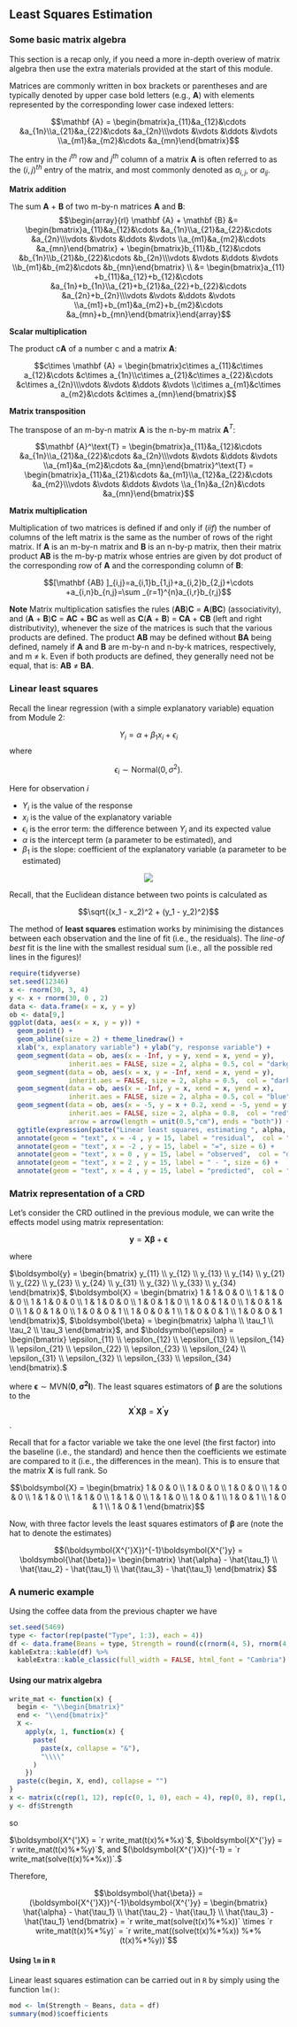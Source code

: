 ## Least Squares Estimation


### Some basic matrix algebra

This section is a recap only, if you need a more in-depth overiew of matrix algebra then use the extra materials provided at the start of this module.


Matrices are commonly written in box brackets or parentheses and are typically denoted by upper case bold letters (e.g., **A**) with elements represented by the corresponding lower case indexed letters:

$$\mathbf {A} = \begin{bmatrix}a_{11}&a_{12}&\cdots &a_{1n}\\a_{21}&a_{22}&\cdots &a_{2n}\\\vdots &\vdots &\ddots &\vdots \\a_{m1}&a_{m2}&\cdots &a_{mn}\end{bmatrix}$$

The entry in the $i^{th}$ row and $j^{th}$ column of a matrix **A** is often referred to as the $(i,j)^{th}$ entry of the matrix, and most commonly denoted as $a_{i,j}$, or $a_{ij}$. 

**Matrix addition**	

The sum **A** + **B** of two m-by-n matrices **A** and **B**:
 $$\begin{array}{rl}
 \mathbf {A} + \mathbf {B} &= \begin{bmatrix}a_{11}&a_{12}&\cdots &a_{1n}\\a_{21}&a_{22}&\cdots &a_{2n}\\\vdots &\vdots &\ddots &\vdots \\a_{m1}&a_{m2}&\cdots &a_{mn}\end{bmatrix} +  \begin{bmatrix}b_{11}&b_{12}&\cdots &b_{1n}\\b_{21}&b_{22}&\cdots &b_{2n}\\\vdots &\vdots &\ddots &\vdots \\b_{m1}&b_{m2}&\cdots &b_{mn}\end{bmatrix} \\
 &=  \begin{bmatrix}a_{11} +b_{11}&a_{12}+b_{12}&\cdots &a_{1n}+b_{1n}\\a_{21}+b_{21}&a_{22}+b_{22}&\cdots &a_{2n}+b_{2n}\\\vdots &\vdots &\ddots &\vdots \\a_{m1}+b_{m1}&a_{m2}+b_{m2}&\cdots &a_{mn}+b_{mn}\end{bmatrix}\end{array}$$

**Scalar multiplication**

The product c**A** of a number c and a matrix **A**:

$$c\times \mathbf {A} = \begin{bmatrix}c\times a_{11}&c\times a_{12}&\cdots &c\times a_{1n}\\c\times a_{21}&c\times a_{22}&\cdots &c\times a_{2n}\\\vdots &\vdots &\ddots &\vdots \\c\times a_{m1}&c\times a_{m2}&\cdots &c\times a_{mn}\end{bmatrix}$$

**Matrix transposition**

The transpose of an m-by-n matrix **A** is the n-by-m matrix **A**$^T$:

$$\mathbf {A}^\text{T} = \begin{bmatrix}a_{11}&a_{12}&\cdots &a_{1n}\\a_{21}&a_{22}&\cdots &a_{2n}\\\vdots &\vdots &\ddots &\vdots \\a_{m1}&a_{m2}&\cdots &a_{mn}\end{bmatrix}^\text{T} = \begin{bmatrix}a_{11}&a_{21}&\cdots &a_{m1}\\a_{12}&a_{22}&\cdots &a_{m2}\\\vdots &\vdots &\ddots &\vdots \\a_{1n}&a_{2n}&\cdots &a_{mn}\end{bmatrix}$$

**Matrix multiplication**

Multiplication of two matrices is defined if and only if ($iif$) the number of columns of the left matrix is the same as the number of rows of the right matrix. If **A** is an m-by-n matrix and **B** is an n-by-p matrix, then their matrix product **AB** is the m-by-p matrix whose entries are given by dot product of the corresponding row of **A** and the corresponding column of **B**:

$$[\mathbf {AB} ]_{i,j}=a_{i,1}b_{1,j}+a_{i,2}b_{2,j}+\cdots +a_{i,n}b_{n,j}=\sum _{r=1}^{n}a_{i,r}b_{r,j}$$

**Note** Matrix multiplication satisfies the rules (**AB**)**C** = **A**(**BC**) (associativity), and (**A** + **B**)**C** = **AC** + **BC** as well as **C**(**A** + **B**) = **CA** + **CB** (left and right distributivity), whenever the size of the matrices is such that the various products are defined. The product **AB** may be defined without **BA** being defined, namely if **A** and **B** are m-by-n and n-by-k matrices, respectively, and m $\neq$ k. Even if both products are defined, they generally need not be equal, that is: **AB** $\neq$ **BA**.

### Linear least squares 

Recall the linear regression (with a simple explanatory variable) equation from Module 2:

$$Y_i = \alpha + \beta_1x_i + \epsilon_i$$
where

$$\epsilon_i \sim \text{Normal}(0,\sigma^2).$$

Here for observation $i$

  + $Y_i$ is the value of the response 
  + $x_i$ is the value of the explanatory variable 
  + $\epsilon_i$ is the error term: the difference between $Y_i$ and its expected value
  + $\alpha$ is the intercept term (a parameter to be estimated), and 
  + $\beta_1$ is the slope: coefficient of the explanatory variable (a parameter to be estimated)
  
<p align="center">![](https://github.com/statbiscuit/swots/raw/master/figs_n_gifs/lm.gif)</p>

Recall, that the Euclidean distance between two points is calculated as

$$\sqrt{(x_1 - x_2)^2 + (y_1 - y_2)^2}$$

The method of **least squares** estimation works by minimising the distances between each observation and the line of fit (i.e., the residuals). The *line-of best* fit is the line with the smallest residual sum (i.e., all the possible red lines in the figures)!


```r
require(tidyverse)
set.seed(12346)
x <- rnorm(30, 3, 4)
y <- x + rnorm(30, 0 , 2)
data <- data.frame(x = x, y = y)
ob <- data[9,]
ggplot(data, aes(x = x, y = y)) +
  geom_point() +
  geom_abline(size = 2) + theme_linedraw() +
  xlab("x, explanatory variable") + ylab("y, response variable") + 
  geom_segment(data = ob, aes(x = -Inf, y = y, xend = x, yend = y), 
               inherit.aes = FALSE, size = 2, alpha = 0.5, col = "darkgreen") +
  geom_segment(data = ob, aes(x = x, y = -Inf, xend = x, yend = y), 
               inherit.aes = FALSE, size = 2, alpha = 0.5,  col = "darkgreen") + 
  geom_segment(data = ob, aes(x = -Inf, y = x, xend = x, yend = x), 
               inherit.aes = FALSE, size = 2, alpha = 0.5, col = "blue") + 
  geom_segment(data = ob, aes(x = -5, y = x + 0.2, xend = -5, yend = y - 0.2), 
               inherit.aes = FALSE, size = 2, alpha = 0.8,  col = "red",
               arrow = arrow(length = unit(0.5,"cm"), ends = "both")) +
  ggtitle(expression(paste("Linear least squares, estimating ", alpha, " and ", beta))) +
  annotate(geom = "text", x = -4 , y = 15, label = "residual",  col = "red", size = 6) +
  annotate(geom = "text", x = -2 , y = 15, label = "=", size = 6) +
  annotate(geom = "text", x = 0 , y = 15, label = "observed",  col = "darkgreen", alpha = 0.5, size = 6) +
  annotate(geom = "text", x = 2 , y = 15, label = " - ", size = 6) +
  annotate(geom = "text", x = 4 , y = 15, label = "predicted",  col = "blue", alpha = 0.5, size = 6)

```


### Matrix representation of a CRD

Let's consider the CRD outlined in the previous module, we can write the effects model using matrix representation:

$$\boldsymbol{y} = \boldsymbol{X\beta} + \boldsymbol{\epsilon}$$

where 

$\boldsymbol{y} = \begin{bmatrix}
 y_{11} \\ y_{12} \\ y_{13} \\ y_{14} \\ y_{21} \\ y_{22} \\ y_{23} \\ y_{24} \\ y_{31} \\ y_{32} \\ y_{33} \\ y_{34} 
\end{bmatrix}$, $\boldsymbol{X} = \begin{bmatrix}
 1 & 1 & 0 & 0 \\ 1 & 1 & 0 & 0  \\ 1 & 1 & 0 & 0  \\ 1 & 1 & 0 & 0  \\ 1 & 0 & 1 & 0 \\ 1 & 0 & 1 & 0 \\ 1 & 0 & 1 & 0 \\ 1 & 0 & 1 & 0 \\  1 & 0 & 0 & 1 \\ 1 & 0 & 0 & 1 \\ 1 & 0 & 0 & 1 \\ 1 & 0 & 0 & 1 
\end{bmatrix}$, $\boldsymbol{\beta} = \begin{bmatrix}
 \alpha \\ \tau_1 \\ \tau_2 \\ \tau_3
\end{bmatrix}$, and $\boldsymbol{\epsilon} = \begin{bmatrix}
 \epsilon_{11} \\ \epsilon_{12} \\ \epsilon_{13} \\ \epsilon_{14} \\ \epsilon_{21} \\ \epsilon_{22} \\ \epsilon_{23} \\ \epsilon_{24} \\ \epsilon_{31} \\ \epsilon_{32} \\ \epsilon_{33} \\ \epsilon_{34} 
\end{bmatrix}.$

where $\boldsymbol{\epsilon} \sim \text{MVN}(\boldsymbol{0}, \boldsymbol{\sigma^2 I})$. The least squares estimators of $\boldsymbol{\beta}$ are the solutions to the $$\boldsymbol{X^{'}X\beta}=\boldsymbol{X^{'}y}$$. 

Recall that for a factor variable we take the one level (the first factor) into the baseline (i.e., the standard) and hence then the coefficients we estimate are compared to it (i.e., the differences in the mean). This is to ensure that the matrix $\boldsymbol{X}$ is full rank. So 

$$\boldsymbol{X} = \begin{bmatrix}
 1  & 0 & 0 \\ 1  & 0 & 0  \\ 1  & 0 & 0  \\ 1  & 0 & 0  \\ 1  & 1 & 0 \\ 1 & 1 & 0 \\ 1  & 1 & 0 \\ 1  & 1 & 0 \\  1  & 0 & 1 \\ 1  & 0 & 1 \\ 1  & 0 & 1 \\ 1  & 0 & 1 
\end{bmatrix}$$

Now, with three factor levels the least squares estimators of $\boldsymbol{\beta}$ are (note the hat to denote the estimates)

$$(\boldsymbol{X^{'}X})^{-1}\boldsymbol{X^{'}y} = \boldsymbol{\hat{\beta}}= \begin{bmatrix}
 \hat{\alpha} - \hat{\tau_1} \\ \hat{\tau_2} - \hat{\tau_1} \\ \hat{\tau_3} - \hat{\tau_1}
\end{bmatrix} $$

### A numeric example

Using the coffee data from the previous chapter we have

```r
set.seed(5469)
type <- factor(rep(paste("Type", 1:3), each = 4))
df <- data.frame(Beans = type, Strength = round(c(rnorm(4, 5), rnorm(4, 7), rnorm(4, 9)), 1))
kableExtra::kable(df) %>%
  kableExtra::kable_classic(full_width = FALSE, html_font = "Cambria")
```

#### Using our matrix algebra

```r
write_mat <- function(x) {
  begin <- "\\begin{bmatrix}"
  end <- "\\end{bmatrix}"
  X <-
    apply(x, 1, function(x) {
      paste(
        paste(x, collapse = "&"),
        "\\\\"
      )
    })
  paste(c(begin, X, end), collapse = "")
}
x <- matrix(c(rep(1, 12), rep(c(0, 1, 0), each = 4), rep(0, 8), rep(1, 4)), ncol = 3)
y <- df$Strength
```

so 

$\boldsymbol{X^{'}X} = `r write_mat(t(x)%*%x)`$, $\boldsymbol{X^{'}y} = `r write_mat(t(x)%*%y)`$, and $(\boldsymbol{X^{'}X})^{-1} = `r write_mat(solve(t(x)%*%x))`.$

Therefore, 

$$\boldsymbol{\hat{\beta}} = (\boldsymbol{X^{'}X})^{-1}\boldsymbol{X^{'}y} = \begin{bmatrix}
 \hat{\alpha} - \hat{\tau_1} \\ \hat{\tau_2} - \hat{\tau_1} \\ \hat{\tau_3} - \hat{\tau_1}
\end{bmatrix} = `r write_mat(solve(t(x)%*%x))` \times `r write_mat(t(x)%*%y)` = `r write_mat((solve(t(x)%*%x)) %*% (t(x)%*%y))`$$

#### Using `lm` in `R`

Linear least squares estimation can be carried out in `R` by simply using the function `lm()`:

```r
mod <- lm(Strength ~ Beans, data = df)
summary(mod)$coefficients
```
